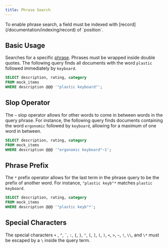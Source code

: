 ```yaml
---
title: Phrase Search
---
```


<Note>
  To enable phrase search, a field must be indexed with
  [record](/documentation/indexing/record) of `position`.
</Note>

## Basic Usage

Searches for a specific [phrase](/documentation/concepts/phrase). Phrases must be wrapped inside
double quotes. The following query finds all documents with the word `plastic` followed immediately by `keyboard`.

```sql
SELECT description, rating, category
FROM mock_items
WHERE description @@@ '"plastic keyboard"';
```

## Slop Operator

The `~` slop operator allows for other words to come in between words in the query phrase. For instance, the following query finds documents containing
the word `ergonomic` followed by `keyboard`, allowing for a maximum of one word in between.

```sql
SELECT description, rating, category
FROM mock_items
WHERE description @@@ '"ergonomic keyboard"~1';
```

## Phrase Prefix

The `*` prefix operator allows for the last term in the phrase query to be the prefix of another word. For instance,
`"plastic keyb"*` matches `plastic keyboard`.

```sql
SELECT description, rating, category
FROM mock_items
WHERE description @@@ '"plastic keyb"*';
```

## Special Characters

The special characters `+` , `^`, `` ` ``, `:`, `{`, `}`, `"`, `[`, `]`, `(`, `)`, `<`, `>`, `~`, `!`, `\\`, and `\*` must be
escaped by a `\` inside the query term.
